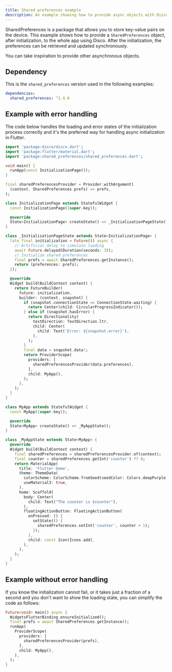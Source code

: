 ```yaml
---
title: Shared preferences example
description: An example showing how to provide async objects with Disco.
---
```



<LinkCard title="Source code" description="Click here to view the full source code of this example" href="https://github.com/our-creativity/disco/tree/main/examples/solidart" />

SharedPreferences is a package that allows you to store key-value pairs on the device.
This example shows how to provide a `SharedPreferences` object, after initialization, to the whole app using Disco.
After the initialization, the preferences can be retrieved and updated synchronously.

You can take inspiration to provide other asynchronous objects.

## Dependency

This is the `shared_preferences` version used in the following examples:

```yaml {2}
dependencies:
  shared_preferences: ^2.4.0
```

## Example with error handling

The code below handles the loading and error states of the initialization process correctly and it's the preferred way for handling async initialization in Flutter.

```dart title=main.dart
import 'package:disco/disco.dart';
import 'package:flutter/material.dart';
import 'package:shared_preferences/shared_preferences.dart';

void main() {
  runApp(const InitializationPage());
}

final sharedPreferencesProvider = Provider.withArgument(
  (context, SharedPreferences prefs) => prefs,
);

class InitializationPage extends StatefulWidget {
  const InitializationPage({super.key});

  @override
  State<InitializationPage> createState() => _InitializationPageState();
}

class _InitializationPageState extends State<InitializationPage> {
  late final initialization = Future(() async {
    // Artificial delay to simulate loading
    await Future.delayed(Duration(seconds: 3));
    // Initialize shared preferences
    final prefs = await SharedPreferences.getInstance();
    return (preferences: prefs);
  });

  @override
  Widget build(BuildContext context) {
    return FutureBuilder(
      future: initialization,
      builder: (context, snapshot) {
        if (snapshot.connectionState == ConnectionState.waiting) {
          return Center(child: CircularProgressIndicator());
        } else if (snapshot.hasError) {
          return Directionality(
            textDirection: TextDirection.ltr,
            child: Center(
              child: Text('Error: ${snapshot.error}'),
            ),
          );
        }
        final data = snapshot.data!;
        return ProviderScope(
          providers: [
            sharedPreferencesProvider(data.preferences),
          ],
          child: MyApp(),
        );
      },
    );
  }
}

class MyApp extends StatefulWidget {
  const MyApp({super.key});

  @override
  State<MyApp> createState() => _MyAppState();
}

class _MyAppState extends State<MyApp> {
  @override
  Widget build(BuildContext context) {
    final sharedPreferences = sharedPreferencesProvider.of(context);
    final counter = sharedPreferences.getInt('counter') ?? 0;
    return MaterialApp(
      title: 'Flutter Demo',
      theme: ThemeData(
        colorScheme: ColorScheme.fromSeed(seedColor: Colors.deepPurple),
        useMaterial3: true,
      ),
      home: Scaffold(
        body: Center(
          child: Text("The counter is $counter"),
        ),
        floatingActionButton: FloatingActionButton(
          onPressed: () {
            setState(() {
              sharedPreferences.setInt('counter', counter + 1);
            });
          },
          child: const Icon(Icons.add),
        ),
      ),
    );
  }
}
```

## Example without error handling

If you know the initialization cannot fail, or it takes just a fraction of a second and you don't want to show the loading state, you can simplify the code as follows:

```dart
Future<void> main() async {
  WidgetsFlutterBinding.ensureInitialized();
  final prefs = await SharedPreferences.getInstance();
  runApp(
    ProviderScope(
      providers: [
        sharedPreferencesProvider(prefs),
      ],
      child: MyApp(),
    ),
  );
}
```


